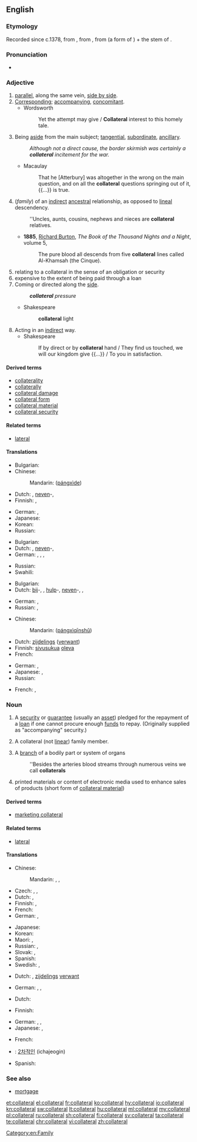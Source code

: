 ==English==

===Etymology===
Recorded since c.1378, from {{etyl|fro|en}}, from {{etyl|ML.|en}} {{term|collateralis|collaterālis|lang=la}}, from {{etyl|la|en}} {{term|col-||together with|lang=la}} (a form of {{term|con-|lang=la}}) + the stem of {{term|latus||side|lang=la}}.

===Pronunciation===
* {{IPA|/kəˈlætəɹəl/|lang=en}}

===Adjective===
{{en-adj|-}}

# [[parallel]], along the same vein, [[side by side]].
# [[corresponding|Corresponding]]; [[accompanying]], [[concomitant]].
#* Wordsworth
#*: Yet the attempt may give / '''Collateral''' interest to this homely tale.
# Being [[aside]] from the main subject; [[tangential]], [[subordinate]], [[ancillary]].
#: ''Although not a direct cause, the border skirmish was certainly a '''collateral''' incitement for the war.''
#* Macaulay
#*: That he [Atterbury] was altogether in the wrong on the main question, and on all the '''collateral''' questions springing out of it, {{...}} is true.
# (''family'') of an [[indirect]] [[ancestral]] relationship, as opposed to [[lineal]] descendency.
#: ''Uncles, aunts, cousins, nephews and nieces are '''collateral''' relatives.
#* '''1885''', [[w:Richard Francis Burton|Richard Burton]], ''The Book of the Thousand Nights and a Night'', volume 5,
#*: The pure blood all descends from five '''collateral''' lines called Al-Khamsah (the Cinque).
# relating to a collateral in the sense of an obligation or security
# expensive to the extent of being paid through a loan
# Coming or directed along the [[side]].
#: '''''collateral''' pressure''
#* Shakespeare
#*: '''collateral''' light
# Acting in an [[indirect]] way.
#* Shakespeare
#*: If by direct or by '''collateral''' hand / They find us touched, we will our kingdom give {{...}} / To you in satisfaction.

====Derived terms====
* [[collaterality]]
* [[collaterally]]
* [[collateral damage]]
* [[collateral form]]
* [[collateral material]]
* [[collateral security]]

====Related terms====
* [[lateral]]

====Translations====
{{trans-top|parallel, along the same vein}}
* Bulgarian: {{t+|bg|успореден}}
* Chinese:
*: Mandarin: {{zh-ts|[[旁系]]的|[[旁系]]的}} ([[páng]][[xì]][[de]])
* Dutch: {{t|nl|collateraal}}, [[neven]]-, {{t+|nl|zijdelings}}
* Finnish: {{t+|fi|rinnakkainen}}, {{t|fi|rinnakkais-}}
{{trans-mid}}
* German: {{t|de|nebeneinanderliegend}}, {{t+|de|benachbart}}
* Japanese: {{t|ja|傍系の|tr=bōkei no}}
* Korean: {{t|ko|평행한|tr=pyeonghaenghan}}
* Russian: {{t+|ru|боковой|tr=bokovój|sc=Cyrl}}
{{trans-bottom}}

{{trans-top|accompanying, concomitant}}
* Bulgarian: {{t+|bg|съпътствуващ}}
* Dutch: {{t|nl|collateraal}}, [[neven]]-, {{t+|nl|begeleidend}}
* German: {{t|de|Neben-}}, {{t+|de|Bei-}}, {{t|de|begleitend}}, {{t|de|Begleit-}}
{{trans-mid}}
* Russian: {{t+|ru|сопутствующий|tr=sopútstvujuščij}}
* Swahili: {{t+|sw|dhamana}}
{{trans-bottom}}

{{trans-top|aside from the main subject; tangential, subordinate, ancillary}}
* Bulgarian: {{t+|bg|косвен}}
* Dutch: [[bij]]-, {{t+|nl|bijkomstig}}, [[hulp]]-, [[neven]]-, {{t+|nl|subsidiair}}, {{t+|nl|zijdelings}}
{{trans-mid}}
* German: {{t|de|hinzukommend}}, {{t+|de|Bei-}}
* Russian: {{t+|ru|побочный|tr=pobóčnyj|sc=Cyrl}}, {{t+|ru|косвенный|tr=kósvennyj|sc=Cyrl}}
{{trans-bottom}}

{{trans-top|of an indirect, not linear ancestral family relationship}}
* Chinese:
*: Mandarin: {{zh-ts|[[旁系]][[親屬]]|[[旁系]][[亲属]]}} ([[páng]][[xì]][[qīn]][[shǔ]])
* Dutch: [[zijdelings]] ([[verwant]])
* Finnish: [[sivusuku]]a [[oleva]]
* French: {{t+|fr|collatéral}}
{{trans-mid}}
* German: {{t+|de|entfernt}}, {{t+|de|weitläufig}}
* Japanese: {{t|ja|傍系親族の|tr=bōkei-shinzoku no}}, {{t|ja|傍系縁者の|tr=bōkei-enja no}}
* Russian: {{t+|ru|боковой|tr=bokovój}}
{{trans-bottom}}

{{checktrans-top}}
* French: {{t+|fr|collatéral}}, {{t+|fr|indirecte}}
{{trans-bottom}}

===Noun===
{{wikipedia}}
{{en-noun}}

# A [[security]] or [[guarantee]] (usually an [[asset]]) pledged for the repayment of a [[loan]] if one cannot procure enough [[fund]]s to repay. (Originally supplied as "accompanying" security.)
# {{context|now|_|rare|lang=en}} A collateral (not [[linear]]) family member.
# A [[branch]] of a bodily part or system of organs
#: ''Besides the arteries blood streams through numerous veins we call '''collaterals'''
# {{context|marketing|lang=en}} printed materials or content of electronic media used to enhance sales of products (short form of [[collateral material]])
====Derived terms====
* [[marketing collateral]]

====Related terms====
* [[lateral]]

====Translations====
{{trans-top|security or guarantee}}
* Chinese:
*: Mandarin: {{t|cmn|擔保|sc=Hani}}, {{t+|cmn|担保|tr=dānbǎo|sc=Hani}}, {{t+|cmn|抵押品|tr=dǐyāpǐn|sc=Hani}}
* Czech: {{t|cs|kolaterál|m}}, {{t|cs|zajištění|n}}, {{t|cs|zástava|f}}
* Dutch: {{t|nl|onderpand|n}}, {{t+|nl|pand|n}}
* Finnish: {{t+|fi|pantti}}, {{t+|fi|vakuus}}
* French: {{t+|fr|collatéral|m}}
* German: {{t+|de|Sicherheit|f}}, {{t+|de|Pfand|m}}
{{trans-mid}}
* Japanese: {{t+|ja|担保|tr=たんぽ, tanpo|sc=Jpan}}
* Korean: {{t+|ko|담보물|sc=Kore}}
* Maori: {{t|mi|punga}}, {{t|mi|moni punga}}
* Russian: {{t+|ru|поручительство|n|tr=poručítelʹstvo|sc=Cyrl}}, {{t+|ru|залог|m|tr=zalóg|sc=Cyrl}}
* Slovak: {{t|sk|záloha|f}}, {{t|sk|zástava|f}}
* Spanish: {{t+|es|prenda|f}}
* Swedish: {{t+|sv|pant}}, {{t+|sv|säkerhet|c}}
{{trans-bottom}}

{{trans-top|collateral relative}}
* Dutch: {{t|nl|nevenverwant|m}}, [[zijdelings]] [[verwant]] {{g|m}}
{{trans-mid}}
* German: {{t|de|entfernter Verwandter|m}}, {{t|de|entfernte Verwandte|f}}, {{t|de|weitläufige Verwandtschaft|f}}
{{trans-bottom}}

{{trans-top|branch of a bodily part}}
* Dutch: {{t|nl|vertakking}}
{{trans-mid}}
{{trans-bottom}}

{{trans-top|printed materials to enhance sales}}
* Finnish: {{t+|fi|vakuus}}
{{trans-mid}}
* German: {{t|de|Werbematerial|n}}, {{t|de|Marketing-Material|n}}, {{t|de|Begleitmaterial}}
* Japanese: {{t+|ja|パンフレット|tr=panfuretto}}, {{t|ja|カタログ|tr=katarogu}}
{{trans-bottom}}

{{checktrans-top}}
* French: {{t-check|fr|nantissement|m}}
{{trans-mid}}
* {{ttbc|ko}}: [[2차적인]] (ichajeogin)
* Spanish: {{t-check|es|aval}}
{{trans-bottom}}

===See also===
* [[mortgage]]

[[Category:en:Family]]

[[et:collateral]]
[[el:collateral]]
[[fr:collateral]]
[[ko:collateral]]
[[hy:collateral]]
[[io:collateral]]
[[kn:collateral]]
[[sw:collateral]]
[[lt:collateral]]
[[hu:collateral]]
[[ml:collateral]]
[[my:collateral]]
[[pl:collateral]]
[[ru:collateral]]
[[sh:collateral]]
[[fi:collateral]]
[[sv:collateral]]
[[ta:collateral]]
[[te:collateral]]
[[chr:collateral]]
[[vi:collateral]]
[[zh:collateral]]